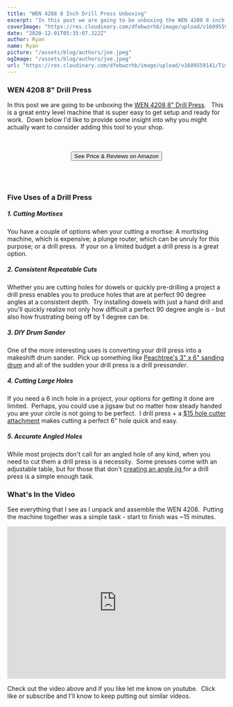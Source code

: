 ```yaml
---
title: "WEN 4208 8 Inch Drill Press Unboxing"
excerpt: "In this post we are going to be unboxing the WEN 4208 8 inch Drill Press.   This is a great entry level machine that is super easy to get setup and ready for work.  Down below I'd like to provide some insight into why you might actually want to consider adding this tool to your shop."
coverImage: "https://res.cloudinary.com/dfebwzrhb/image/upload/v1609559141/TimberTools/wen-4208.jpg"
date: "2020-12-01T05:35:07.322Z"
author: Ryan
name: Ryan
picture: "/assets/blog/authors/joe.jpeg"
ogImage: "/assets/blog/authors/joe.jpeg"
url: "https://res.cloudinary.com/dfebwzrhb/image/upload/v1609559141/TimberTools/wen-4208.jpg"
---
```


### WEN 4208 8" Drill Press

In this post we are going to be unboxing the [WEN 4208 8" Drill Press](http://amzn.to/2r7RFxa).   This is a great entry level machine that is super easy to get setup and ready for work.  Down below I'd like to provide some insight into why you might actually want to consider adding this tool to your shop.

<br />
<br />

<div style="width: 100%; text-align: center">
  <a href="https://amzn.to/2r7RFxa">
    <button>See Price & Reviews on Amazon</button>
  </a>
</div>

<br />
<br />
<br />

### Five Uses of a Drill Press

##### **1\. Cutting Mortises**

You have a couple of options when your cutting a mortise: A mortising machine, which is expensive; a plunge router, which can be unruly for this purpose; or a drill press.  If your on a limited budget a drill press is a great option.

##### **2\. Consistent Repeatable Cuts**

Whether you are cutting holes for dowels or quickly pre-drilling a project a drill press enables you to produce holes that are at perfect 90 degree angles at a consistent depth.  Try installing dowels with just a hand drill and you'll quickly realize not only how difficult a perfect 90 degree angle is - but also how frustrating being off by 1 degree can be.

##### **3\. DIY Drum Sander**

One of the more interesting uses is converting your drill press into a makeshift drum sander.  Pick up something like [Peachtree's 3" x 6" sanding drum](http://amzn.to/2q7DIkx) and all of the sudden your drill press is a drill pres*sander*.

##### **4\. Cutting Large Holes**

If you need a 6 inch hole in a project, your options for getting it done are limited.  Perhaps, you could use a jigsaw but no matter how steady handed you are your circle is not going to be perfect.  I drill press + a [$15 hole cutter attachment](http://amzn.to/2qZvNXC) makes cutting a perfect 6" hole quick and easy.

##### **5\. Accurate Angled Holes**

While most projects don't call for an angled hole of any kind, when you need to cut them a drill press is a necessity.  Some presses come with an adjustable table, but for those that don't [creating an angle jig ](http://www.woodworkersjournal.com/adjustable-angle-drilling-jig/)for a drill press is a simple enough task.

### What's In the Video

See everything that I see as I unpack and assemble the WEN 4208.  Putting the machine together was a simple task - start to finish was ~15 minutes.

<iframe
  style="width: 100%; margin: auto"
  width="400"
  height="350"
  src="https://www.youtube.com/embed/V34JLV379_A"
  frameborder="0"
  allow="accelerometer; autoplay; clipboard-write; encrypted-media; gyroscope; picture-in-picture"
  allowfullscreen
></iframe>

Check out the video above and if you like let me know on youtube.  Click like or subscribe and I'll know to keep putting out similar videos.
